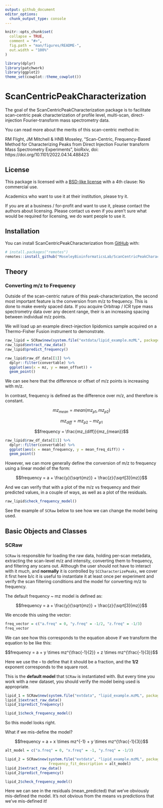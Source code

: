 ```yaml
---
output: github_document
editor_options: 
  chunk_output_type: console
---
```


<!-- README.md is generated from README.Rmd. Please edit that file -->

```r
knitr::opts_chunk$set(
  collapse = TRUE,
  comment = "#>",
  fig.path = "man/figures/README-",
  out.width = "100%"
)

library(dplyr)
library(patchwork)
library(ggplot2)
theme_set(cowplot::theme_cowplot())
```


# ScanCentricPeakCharacterization


The goal of the ScanCentricPeakCharacterization package is to facilitate scan-centric peak characterization of profile level, multi-scan, direct-injection Fourier-transform mass spectrometry data.

You can read more about the merits of this scan-centric method in:

RM Flight, JM Mitchell & HNB Moseley, "Scan-Centric, Frequency-Based Method for Characterizing Peaks from Direct Injection Fourier transform Mass Spectrometry Experiments", bioRxiv, doi: https://doi.org/10.1101/2022.04.14.488423

## License

This package is licensed with a [BSD-like license](LICENSE.md) with a 4th clause: No commercial use.

Academics who want to use it at their institution, please try it.

If you are at a business / for-profit and want to use it, please contact the authors about licensing.
Please contact us even if you aren't sure what would be required for licensing, we do want people to use it.

## Installation

You can install ScanCentricPeakCharacterization from [GitHub](https://github.com/) with:

``` r
# install.packages("remotes")
remotes::install_github("MoseleyBioinformaticsLab/ScanCentricPeakCharacterization")
```

## Theory

### Converting m/z to Frequency

Outside of the scan-centric nature of this peak-characterization, the second most important feature is the conversion from m/z to frequency.
This is done to make evenly spaced data.
If you acquire Orbitrap / ICR type mass spectrometry data over any decent range, their is an increasing spacing between individual m/z points.

We will load up an example direct-injection lipidomics sample acquired on a Thermo-Fisher Fusion instrument to demonstrate.

```r
raw_lipid = SCRaw$new(system.file("extdata/lipid_example.mzML", package = "ScanCentricPeakCharacterization"))
raw_lipid$extract_raw_data()
raw_lipid$predict_frequency()
```


```r
raw_lipid$raw_df_data[[1]] %>%
  dplyr::filter(convertable) %>%
  ggplot(aes(x = mz, y = mean_offset)) +
  geom_point()
```

We can see here that the difference or offset of m/z points is increasing with m/z.

In contrast, frequency is defined as the difference over m/z, and therefore is constant.

$$mz_{mean} = mean(mz_{p1}, mz_{p2})$$

$$mz_{diff} = mz_{p2} - mz_{p1}$$

$$frequency = \frac{mz_{diff}}{mz_{mean}}$$

```r
raw_lipid$raw_df_data[[1]] %>%
  dplyr::filter(convertable) %>%
  ggplot(aes(x = mean_frequency, y = mean_freq_diff)) +
  geom_point()
```

However, we can more generally define the conversion of m/z to frequency using a linear model of the form:

$$frequency = a + \frac{y}{\sqrt{mz}} + \frac{z}{\sqrt[3]{mz}}$$

And we can verify that with a plot of the m/z vs frequency and their predicted values, in a couple of ways, as well as a plot of the residuals.

```r
raw_lipid$check_frequency_model()
```

See the example of `SCRaw` below to see how we can change the model being used.

## Basic Objects and Classes

### SCRaw

`SCRaw` is responsible for loading the raw data, holding per-scan metadata, extracting the scan-level m/z and intensity, converting them to frequency, and filtering any scans out.
Although the user should not have to interact with it much, and **normally** it is controlled by `SCCharacterizePeaks`, we cover it first here b/c it is useful to instantiate it at least once per experiment and verify the scan filtering conditions and the model for converting m/z to frequency.

The default frequency ~ mz model is defined as:

$$frequency = a + \frac{y}{\sqrt{mz}} + \frac{z}{\sqrt[3]{mz}}$$

We encode this using the vector: 

```r
freq_vector = c("a.freq" = 0, "y.freq" = -1/2, "z.freq" = -1/3)
freq_vector
```

We can see how this corresponds to the equation above if we transform the equation to be like this:

$$frequency = a + y \times mz^{\frac{-1}{2}} + z \times mz^{\frac{-1}{3}}$$

Here we use the **-** to define that it should be a fraction, and the **1/2** exponent corresponds to the square root.

This is the **default model** that `SCRaw` is instantiated with.
But every time you work with a new dataset, you should verify the model being used is appropriate.

```r
lipid_1 = SCRaw$new(system.file("extdata", "lipid_example.mzML", package = "ScanCentricPeakCharacterization"))
lipid_1$extract_raw_data()
lipid_1$predict_frequency()

lipid_1$check_frequency_model()
```

So this model looks right.

What if we mis-define the model?

$$frequency = a + x \times mz^{-1} + y \times mz^{\frac{-1}{3}}$$

```r
alt_model = c("a.freq" = 0, "x.freq" = -1, "y.freq" = -1/3)

lipid_2 = SCRaw$new(system.file("extdata", "lipid_example.mzML", package = "ScanCentricPeakCharacterization"),
                    frequency_fit_description = alt_model)
lipid_2$extract_raw_data()
lipid_2$predict_frequency()

lipid_2$check_frequency_model()
```

Here we can see in the residuals (mean_predicted) that we've obviously mis-defined the model.
It's not obvious from the means vs predictions that we've mis-defined it!
